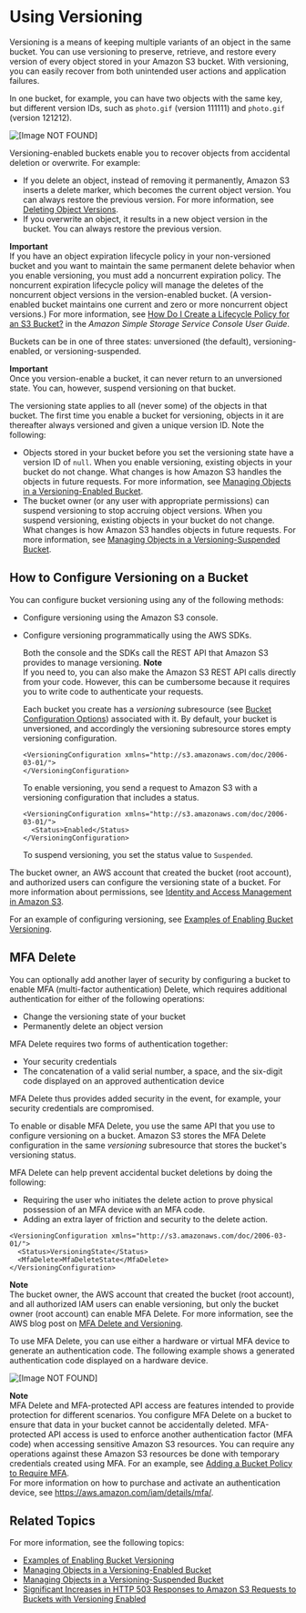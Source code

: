 # Using Versioning<a name="Versioning"></a>

Versioning is a means of keeping multiple variants of an object in the same bucket\. You can use versioning to preserve, retrieve, and restore every version of every object stored in your Amazon S3 bucket\. With versioning, you can easily recover from both unintended user actions and application failures\. 

In one bucket, for example, you can have two objects with the same key, but different version IDs, such as `photo.gif` \(version 111111\) and `photo.gif `\(version 121212\)\. 

![\[Image NOT FOUND\]](http://docs.aws.amazon.com/AmazonS3/latest/dev/images/versioning_Enabled.png)

Versioning\-enabled buckets enable you to recover objects from accidental deletion or overwrite\. For example:
+ If you delete an object, instead of removing it permanently, Amazon S3 inserts a delete marker, which becomes the current object version\. You can always restore the previous version\. For more information, see [Deleting Object Versions](DeletingObjectVersions.md)\.
+ If you overwrite an object, it results in a new object version in the bucket\. You can always restore the previous version\.

**Important**  
If you have an object expiration lifecycle policy in your non\-versioned bucket and you want to maintain the same permanent delete behavior when you enable versioning, you must add a noncurrent expiration policy\. The noncurrent expiration lifecycle policy will manage the deletes of the noncurrent object versions in the version\-enabled bucket\. \(A version\-enabled bucket maintains one current and zero or more noncurrent object versions\.\) For more information, see [ How Do I Create a Lifecycle Policy for an S3 Bucket?](https://docs.aws.amazon.com/AmazonS3/latest/user-guide/create-lifecycle.html) in the *Amazon Simple Storage Service Console User Guide*\. 

Buckets can be in one of three states: unversioned \(the default\), versioning\-enabled, or versioning\-suspended\.

**Important**  
Once you version\-enable a bucket, it can never return to an unversioned state\. You can, however, suspend versioning on that bucket\.

The versioning state applies to all \(never some\) of the objects in that bucket\. The first time you enable a bucket for versioning, objects in it are thereafter always versioned and given a unique version ID\. Note the following:
+ Objects stored in your bucket before you set the versioning state have a version ID of `null`\. When you enable versioning, existing objects in your bucket do not change\. What changes is how Amazon S3 handles the objects in future requests\. For more information, see [Managing Objects in a Versioning\-Enabled Bucket](manage-objects-versioned-bucket.md)\.
+ The bucket owner \(or any user with appropriate permissions\) can suspend versioning to stop accruing object versions\. When you suspend versioning, existing objects in your bucket do not change\. What changes is how Amazon S3 handles objects in future requests\. For more information, see [Managing Objects in a Versioning\-Suspended Bucket](VersionSuspendedBehavior.md)\.

## How to Configure Versioning on a Bucket<a name="how-to-enable-disable-versioning-intro"></a>

You can configure bucket versioning using any of the following methods:
+ Configure versioning using the Amazon S3 console\.
+ Configure versioning programmatically using the AWS SDKs\.

  Both the console and the SDKs call the REST API that Amazon S3 provides to manage versioning\. 
**Note**  
If you need to, you can also make the Amazon S3 REST API calls directly from your code\. However, this can be cumbersome because it requires you to write code to authenticate your requests\. 

  Each bucket you create has a *versioning* subresource \(see [Bucket Configuration Options](UsingBucket.md#bucket-config-options-intro)\) associated with it\. By default, your bucket is unversioned, and accordingly the versioning subresource stores empty versioning configuration\.

  ```
  <VersioningConfiguration xmlns="http://s3.amazonaws.com/doc/2006-03-01/"> 
  </VersioningConfiguration>
  ```

  To enable versioning, you send a request to Amazon S3 with a versioning configuration that includes a status\. 

  ```
  <VersioningConfiguration xmlns="http://s3.amazonaws.com/doc/2006-03-01/"> 
    <Status>Enabled</Status> 
  </VersioningConfiguration>
  ```

  To suspend versioning, you set the status value to `Suspended`\. 

The bucket owner, an AWS account that created the bucket \(root account\), and authorized users can configure the versioning state of a bucket\. For more information about permissions, see [Identity and Access Management in Amazon S3](s3-access-control.md)\. 

For an example of configuring versioning, see [Examples of Enabling Bucket Versioning](manage-versioning-examples.md)\.

## MFA Delete<a name="MultiFactorAuthenticationDelete"></a>

You can optionally add another layer of security by configuring a bucket to enable MFA \(multi\-factor authentication\) Delete, which requires additional authentication for either of the following operations:
+ Change the versioning state of your bucket
+ Permanently delete an object version

 MFA Delete requires two forms of authentication together:
+ Your security credentials
+ The concatenation of a valid serial number, a space, and the six\-digit code displayed on an approved authentication device

MFA Delete thus provides added security in the event, for example, your security credentials are compromised\. 

To enable or disable MFA Delete, you use the same API that you use to configure versioning on a bucket\. Amazon S3 stores the MFA Delete configuration in the same *versioning* subresource that stores the bucket's versioning status\.

 MFA Delete can help prevent accidental bucket deletions by doing the following: 
+ Requiring the user who initiates the delete action to prove physical possession of an MFA device with an MFA code\.
+ Adding an extra layer of friction and security to the delete action\.

```
<VersioningConfiguration xmlns="http://s3.amazonaws.com/doc/2006-03-01/"> 
  <Status>VersioningState</Status>
  <MfaDelete>MfaDeleteState</MfaDelete>  
</VersioningConfiguration>
```

**Note**  
 The bucket owner, the AWS account that created the bucket \(root account\), and all authorized IAM users can enable versioning, but only the bucket owner \(root account\) can enable MFA Delete\. For more information, see the AWS blog post on [ MFA Delete and Versioning](http://aws.amazon.com/blogs/security/securing-access-to-aws-using-mfa-part-3/)\.

To use MFA Delete, you can use either a hardware or virtual MFA device to generate an authentication code\. The following example shows a generated authentication code displayed on a hardware device\.

![\[Image NOT FOUND\]](http://docs.aws.amazon.com/AmazonS3/latest/dev/images/MFADevice.png)

**Note**  
MFA Delete and MFA\-protected API access are features intended to provide protection for different scenarios\. You configure MFA Delete on a bucket to ensure that data in your bucket cannot be accidentally deleted\. MFA\-protected API access is used to enforce another authentication factor \(MFA code\) when accessing sensitive Amazon S3 resources\. You can require any operations against these Amazon S3 resources be done with temporary credentials created using MFA\. For an example, see [Adding a Bucket Policy to Require MFA](example-bucket-policies.md#example-bucket-policies-use-case-7)\.   
For more information on how to purchase and activate an authentication device, see [https://aws\.amazon\.com/iam/details/mfa/](https://aws.amazon.com/iam/details/mfa/)\.

## Related Topics<a name="versioning-related-topics"></a>

For more information, see the following topics:
+ [Examples of Enabling Bucket Versioning](manage-versioning-examples.md)
+ [Managing Objects in a Versioning\-Enabled Bucket](manage-objects-versioned-bucket.md)
+ [Managing Objects in a Versioning\-Suspended Bucket](VersionSuspendedBehavior.md)
+ [Significant Increases in HTTP 503 Responses to Amazon S3 Requests to Buckets with Versioning Enabled](troubleshooting.md#troubleshooting-by-symptom-increase-503-reponses) 